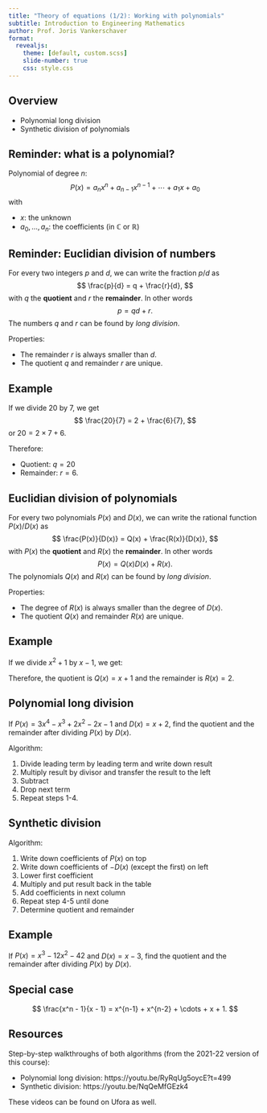 ```yaml
---
title: "Theory of equations (1/2): Working with polynomials"
subtitle: Introduction to Engineering Mathematics
author: Prof. Joris Vankerschaver
format:
  revealjs:
    theme: [default, custom.scss]
    slide-number: true
    css: style.css
---
```


## Overview

- Polynomial long division
- Synthetic division of polynomials

## Reminder: what is a polynomial?

Polynomial of degree $n$:
$$
    P(x) = a_n x^n + a_{n-1} x^{n-1} + \cdots + a_1 x + a_0
$$
with

- $x$: the unknown
- $a_0, \ldots, a_n$: the coefficients (in $\mathbb{C}$ or $\mathbb{R}$)

## Reminder: Euclidian division of numbers

For every two integers $p$ and $d$, we can write the fraction $p/d$ as
$$
    \frac{p}{d} = q + \frac{r}{d},
$$
with $q$ the **quotient** and $r$ the **remainder**. In other words
$$
    p = q d + r.
$$
The numbers $q$ and $r$ can be found by *long division*. 

Properties:

- The remainder $r$ is always smaller than $d$.
- The quotient $q$ and remainder $r$ are unique.

## Example

If we divide 20 by 7, we get
$$
    \frac{20}{7} = 2 + \frac{6}{7},
$$
or $20 = 2 \times 7 + 6$.

Therefore:

- Quotient: $q = 20$
- Remainder: $r = 6$.

## Euclidian division of polynomials

For every two polynomials $P(x)$ and $D(x)$, we can write the rational function $P(x)/D(x)$ as
$$
    \frac{P(x)}{D(x)} = Q(x) + \frac{R(x)}{D(x)},
$$
with $P(x)$ the **quotient** and $R(x)$ the **remainder**. In other words
$$
    P(x) = Q(x) D(x) + R(x).
$$
The polynomials $Q(x)$ and $R(x)$ can be found by *long division*. 

Properties:

- The degree of $R(x)$ is always smaller than the degree of $D(x)$. 
- The quotient $Q(x)$ and remainder $R(x)$ are unique.

## Example

If we divide $x^2 + 1$ by $x - 1$, we get:

\begin{align*}
    \frac{x^2 + 1}{x - 1} 
        & = \frac{x^2 -1 + 2}{x - 1} \\
        & = \frac{x^2 - 1}{x - 1} + \frac{2}{x - 1} \\
        & = x + 1 + \frac{2}{x - 1}
\end{align*}

Therefore, the quotient is $Q(x) = x + 1$ and the remainder is $R(x) = 2$.

## Polynomial long division

If $P(x) = 3x^4 - x^3 + 2x^2 - 2x - 1$ and $D(x) = x+2$, find the quotient and the remainder after dividing $P(x)$ by $D(x)$.

Algorithm:

1. Divide leading term by leading term and write down result
2. Multiply result by divisor and transfer the result to the left
3. Subtract
4. Drop next term
5. Repeat steps 1-4.

## Synthetic division

Algorithm:

1. Write down coefficients of $P(x)$ on top
2. Write down coefficients of $-D(x)$ (except the first) on left
3. Lower first coefficient
4. Multiply and put result back in the table
5. Add coefficients in next column
6. Repeat step 4-5 until done
7. Determine quotient and remainder

## Example

If $P(x) = x^3 - 12x^2 - 42$ and $D(x) = x-3$, find the quotient and the remainder after dividing $P(x)$ by $D(x)$.

## Special case

$$
    \frac{x^n - 1}{x - 1} = x^{n-1} + x^{n-2} + \cdots + x + 1.
$$

## Resources

Step-by-step walkthroughs of both algorithms (from the 2021-22 version of this course):

- Polynomial long division: https://youtu.be/RyRqUg5oycE?t=499
- Synthetic division: https://youtu.be/NqQeMfGEzk4

These videos can be found on Ufora as well.
